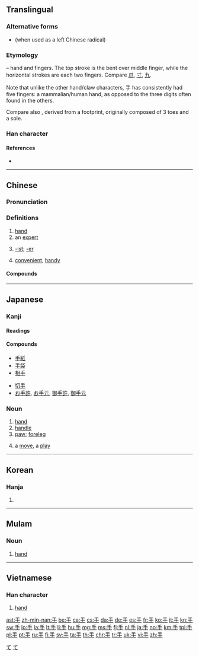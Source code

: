 {{also|爪|寸}}
==Translingual==
{{stroke order|type=animate}}

===Alternative forms===
* {{l|mul|扌}} (when used as a left Chinese radical)

===Etymology===
{{Han etyl}}
{{liushu|p}} – hand and fingers. The top stroke is the bent over middle finger, while the horizontal strokes are each two fingers. Compare [[爪]], [[寸]], [[九]].

Note that unlike the other hand/claw characters, 手 has consistently had five fingers: a mammalian/human hand, as opposed to the three digits often found in the others.

Compare also {{m|mul|止||foot|sc=Hani}}, derived from a footprint, originally composed of 3 toes and a sole.

===Han character===
{{Han char|rn=64|rad=手|as=00|sn=4|four=20500|canj=Q}}

====References====
* {{Han ref|kx=0416.280|dkj=11768|dj=0762.090|hdz=31824.010|uh=624B|ud=25163|bh=A4E2|bd=42210}}

----

==Chinese==
{{zh-forms}}

===Pronunciation===
{{zh-pron
|m=shǒu
|c=sau2
|h=pfs=sú
|md=chiū
|mn=chhiú/siú
|mn_note=chhiú - vernacular, siú - literary
|ma=y
|mna=Taiwanese-The_Consonant_chh.ogg
|w=2seu
|mc=y
|oc=y
|cat=n,adj
}}

{{picdic
|image=Paume de main.jpeg
|width=310
|labels=
{{picdiclabel|color=white|fontsize=18|posx=100|posy=179|link=手掌|lang=zh}}
{{picdiclabel|color=white|fontsize=12|posx=20|posy=200|link=手腕|align=left|lang=zh}}
{{picdiclabel|color=white|fontsize=12|posx=90|posy=70|link=大拇指|lang=zh}}
{{picdiclabel|color=white|fontsize=12|posx=200|posy=125|link=食指|lang=zh}}
{{picdiclabel|color=white|fontsize=12|posx=225|posy=160|link=中指|lang=zh}}
{{picdiclabel|color=white|fontsize=12|posx=220|posy=205|link=無名指|lang=zh}}
{{picdiclabel|color=white|fontsize=12|posx=200|posy=245|link=小指|lang=zh}}
|detail1=Click on labels in the image
|detail2=
{{picdicimg|image=Arm flex supinate.jpg|link=胳膊|lang=zh}}
}}

===Definitions===
{{zh-hanzi}}

# [[hand]]
# an [[expert]]
#: {{zh-x|高手|master}}
# [[-ist]]; [[-er]]
#: {{zh-x|歌手|singer}}
# [[convenient]], [[handy]]
#: {{zh-x|手機|mobile phone}}
#: {{zh-x|手冊|handbook}}

====Compounds====
{{zh-der|手巴掌|手巴掌兒|手把手|手把手兒|手板|手板兒|手板係肉，手背又係肉|手板係肉，手背亦係肉|手板眼見工夫|手板堂|手膀|手背|手筆|手臂|手邊|手邊兒|手錶|手柄|手脖子|手不釋卷|手冊|手抄|手創|手戳|手戳兒|手搭涼棚|手打遮陽|手到病除|手到擒來|手底下|手電|手電筒|手段|手法|手風琴|手感|手高手低|手稿|手工|手工業|手工藝|手硬|手鈪|手黑|手狠|手機|手疾眼快|手記|手跡|手簡|手腳|手巾|手緊|手勁|手勁兒|手捲|手絹|手絹兒|手銬|手扣|手快|手辣|手雷|手力|手裡|手令|手榴彈|手籠|手爐|手慢|手忙腳亂|手面|手模|手帕|手氣|手槍|手巧|手勤|手輕|手球|手軟|手松|手生|手勢|手書|手術|手提|手談|手套|手套兒|手腕子|手無寸鐵|手無縛雞之力|手舞足蹈|手下|手下人|手相|手攜手|手寫|手寫體|手心|手續|手癬|手眼|手癢|手藝|手淫|手印|手印兒|手語|手諭|手足|手足無措|手札|手閘|手掌|手杖|手紙|手指|手指甲|手指頭|手指頭肚兒|手指字母|手製動|手重|手肘|手拙|手鐲|手膀|佛手瓜|捕手|手冊|擺手|單手|二手貨|滿手}}

{{zh-cat|Beginning|Anatomy}}

----

==Japanese==
{{attention|ja|missing the sense as a suffix meaning [[-er]] as in [[運転手]]}}

===Kanji===
{{ja-kanji|grade=1|rs=手00}}

====Readings====
{{ja-readings
|goon=[[しゅ]] (shu)
|kanon=[[しゅう]] (shū)
|kanyoon=[[ず]] (zu)
|kun=[[て]] (te), [[た]] (ta)
}}

====Compounds====
{{der-top|Compounds}}
* [[手紙]]
* [[手袋]]
* [[相手]]
{{der-mid}}
* [[切手]]
* [[お手許]], [[お手元]], [[御手許]], [[御手元]]
{{der-bottom}}

===Noun===
{{ja-noun|て}}

# [[hand]]
# [[handle]]
# [[paw]]; [[foreleg]]
# {{label|ja|sort=て|board games}} a [[move]], a [[play]]

[[Category:1000 Japanese basic words|て]]
[[Category:ja:Anatomy|て]]

----

==Korean==

===Hanja===
{{ko-hanja|hangeul=수|eumhun=손|mr=su|y=swu}}

# {{defn|lang=ko|sort=手00}}

----

==Mulam==

===Noun===
{{head|mlm|noun|tr=nja2}}

# [[hand]]

----

==Vietnamese==

===Han character===
{{vi-hantu|[[thủ]], [[tây]], [[trì]]<!--This reading only appears in vi:Wiktionary-->|rs=手00}}

# [[hand]]

[[Category:CJKV radicals| ]]

[[ast:手]]
[[zh-min-nan:手]]
[[be:手]]
[[ca:手]]
[[cs:手]]
[[da:手]]
[[de:手]]
[[es:手]]
[[fr:手]]
[[ko:手]]
[[it:手]]
[[kn:手]]
[[sw:手]]
[[lo:手]]
[[la:手]]
[[lt:手]]
[[li:手]]
[[hu:手]]
[[mg:手]]
[[ms:手]]
[[fj:手]]
[[nl:手]]
[[ja:手]]
[[no:手]]
[[km:手]]
[[tpi:手]]
[[pl:手]]
[[pt:手]]
[[ru:手]]
[[fi:手]]
[[sv:手]]
[[ta:手]]
[[th:手]]
[[chr:手]]
[[tr:手]]
[[uk:手]]
[[vi:手]]
[[zh:手]]